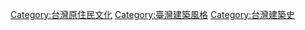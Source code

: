 
[[Category:台灣原住民文化|Category:台灣原住民文化]]
[[Category:臺灣建築風格|Category:臺灣建築風格]]
[[Category:台灣建築史|Category:台灣建築史]]